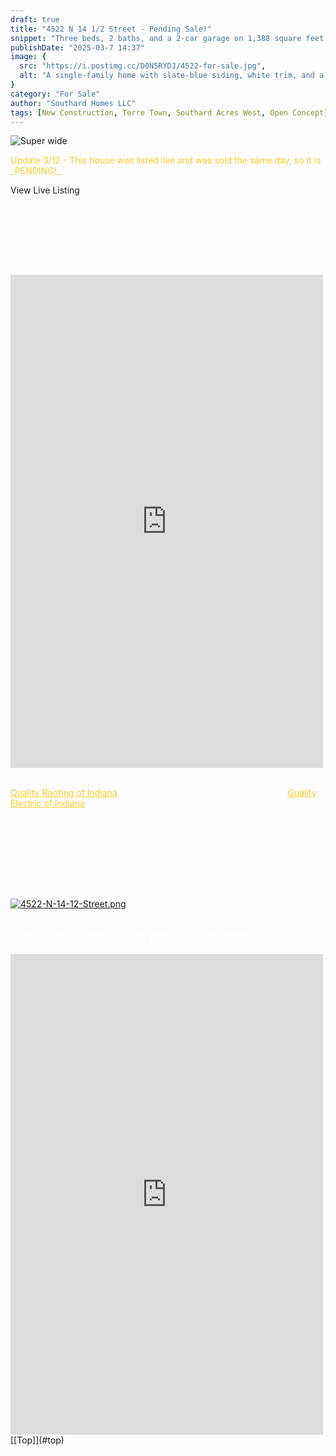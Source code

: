 ```yaml
---
draft: true
title: "4522 N 14 1/2 Street - Pending Sale!"
snippet: "Three beds, 2 baths, and a 2-car garage on 1,388 square feet with an open-concept kitchen for $229,900 in Terre Town."
publishDate: "2025-03-7 14:37"
image: {
  src: "https://i.postimg.cc/D0N5RYDJ/4522-for-sale.jpg",
  alt: "A single-family home with slate-blue siding, white trim, and a two-car garage."
}
category: "For Sale"
author: "Southard Homes LLC"
tags: [New Construction, Terre Town, Southard Acres West, Open Concept]
---
```



![Super wide](https://i.postimg.cc/D0N5RYDJ/4522-for-sale.jpg)
<p style="color: #ffca28;">Update 3/12 - This house was listed live and was sold the same day, so it is _PENDING!_ </p>
<Link class="bg-[#ffca28] border-[#ffca28] scale-200 hover:border-[#ffffff]" href="https://www.redfin.com/IN/Terre-Haute/4522-N-14th-St-47805/home/194998469" size="lg"><span class="text-clip drop-shadow-lg contrast-200 stroke-[#000000]">View Live Listing</span></Link>
<p style="color: white">Yet another affordable new-construction home is hitting the Terre Haute market! 4522 N 14 1/2 Street in the Southard Acres West subdivision is nearing completion. </p>
<p style="color: white">This home has 3 bedrooms (including a master suite!), 2 bathrooms, and a 2-car garage within its 1,388 Square Footage. </p>
<iframe src="https://www.facebook.com/plugins/post.php?href=https%3A%2F%2Fwww.facebook.com%2Fsouthardhomesllc%2Fposts%2Fpfbid02KMtGLnRaacakaZGUVkWconRsnFis3PHgSrynuq2c4KKRfo23W8gQxJZEfAZq9rPEl&show_text=true&width=500" width="500" height="789" style="border:none;overflow:hidden" scrolling="no" frameborder="0" allowfullscreen="true" allow="autoplay; clipboard-write; encrypted-media; picture-in-picture; web-share"></iframe>

<p style="color: white">The roof features Atlas designer shingles in Hearthstone, courtesy of <a href="www.qualityroofingofindiana.com" target="_blank" style="color: #ffca28">Quality Roofing of Indiana</a>, electrical rough-in thanks to the pros at <a href="www.qualityelectricofindiana.com" target="_blank" style="color: #ffca28">Quality Electric of Indiana</a>, and of course our network of local vendors.</p>
<p style="color: white">With a stainless steel appliance package included, open-concept kitchen & living area, and custom closets in this serene home, what more could you need?</p>
<p style="color: white">The current asking price for this home is <strong style="color: white">$229,900</strong> (a recent $10K price reduction!). Follow the progress of this home on our socials, but if you love this home, don't delay! Call Christa today at 812-243-2759. </p> 

[![4522-N-14-12-Street.png](https://i.postimg.cc/hvm7Pyv7/4522-N-14-12-Street.png)](https://postimg.cc/gLY0gKvY)

<h2 title="social-feed" style="color:white">Check our socials for project updates!</h2>

<iframe src="https://www.facebook.com/plugins/post.php?href=https%3A%2F%2Fwww.facebook.com%2Fsouthardhomesllc%2Fposts%2Fpfbid0ZSzhxNFW5Nn52QjNDCSV1YCEkx98f7zoJ7hnskoPMvArbT9fJKfPn7CT6QctCZxbl&show_text=true&width=500" width="500" height="769" style="border:none;overflow:hidden" scrolling="no" frameborder="0" allowfullscreen="true" allow="autoplay; clipboard-write; encrypted-media; picture-in-picture; web-share"></iframe>
[[Top]](#top)